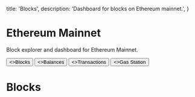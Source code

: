 
  title: 'Blocks',
  description:
    'Dashboard for blocks on Ethereum mainnet.',
}

<HeroPattern />

# Ethereum Mainnet

Block explorer and dashboard for Ethereum Mainnet.

<div className="not-prose mb-16 mt-6 flex gap-3">
  <Button href="/blocks" >
    <>Blocks</>
  </Button>
  <Button href="/balances" variant="outline">
    <>Balances</>
  </Button>
  <Button href="/transactions" variant="outline">
    <>Transactions</>
  </Button>
  <Button href="/gas" variant="outline">
    <>Gas Station</>
  </Button>
</div>

# Blocks

<Blocks />